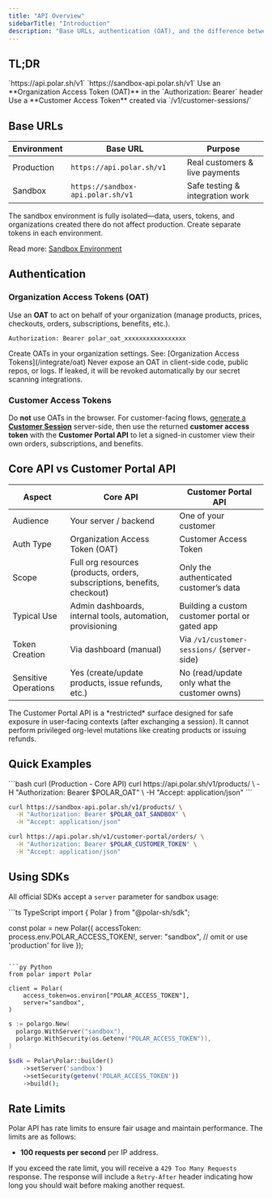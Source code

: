 ```yaml
---
title: "API Overview"
sidebarTitle: "Introduction"
description: "Base URLs, authentication (OAT), and the difference between the Core API and the Customer Portal API"
---
```


## TL;DR

<CardGroup cols={2}>
  <Card title="Production Base URL" icon="globe">
    `https://api.polar.sh/v1`
  </Card>
  <Card title="Sandbox Base URL" icon="flask">
    `https://sandbox-api.polar.sh/v1`
  </Card>
  <Card title="Auth (Organization)" icon="key" href="/integrate/oat">
    Use an **Organization Access Token (OAT)** in the `Authorization: Bearer`
    header
  </Card>
  <Card
    title="Auth (Customer Portal)"
    icon="user-lock"
    href="/api-reference/customer-portal/sessions/create"
  >
    Use a **Customer Access Token** created via `/v1/customer-sessions/`
  </Card>
</CardGroup>

## Base URLs

| Environment | Base URL                          | Purpose                         |
| ----------- | --------------------------------- | ------------------------------- |
| Production  | `https://api.polar.sh/v1`         | Real customers & live payments  |
| Sandbox     | `https://sandbox-api.polar.sh/v1` | Safe testing & integration work |

<Info>
  The sandbox environment is fully isolated—data, users, tokens, and
  organizations created there do not affect production. Create separate tokens
  in each environment.
</Info>

Read more: [Sandbox Environment](/integrate/sandbox)

## Authentication

### Organization Access Tokens (OAT)

Use an **OAT** to act on behalf of your organization (manage products, prices, checkouts, orders, subscriptions, benefits, etc.).

```http
Authorization: Bearer polar_oat_xxxxxxxxxxxxxxxxx
```

<Tip>
  Create OATs in your organization settings. See: [Organization Access
  Tokens](/integrate/oat)
</Tip>

<Warning>
  Never expose an OAT in client-side code, public repos, or logs. If leaked, it
  will be revoked automatically by our secret scanning integrations.
</Warning>

### Customer Access Tokens

Do **not** use OATs in the browser. For customer-facing flows, [generate a **Customer Session**](/api-reference/customer-portal/sessions/create) server-side, then use the returned **customer access token** with the **Customer Portal API** to let a signed-in customer view their own orders, subscriptions, and benefits.

## Core API vs Customer Portal API

| Aspect               | Core API                                                                 | Customer Portal API                            |
| -------------------- | ------------------------------------------------------------------------ | ---------------------------------------------- |
| Audience             | Your server / backend                                                    | One of your customer                           |
| Auth Type            | Organization Access Token (OAT)                                          | Customer Access Token                          |
| Scope                | Full org resources (products, orders, subscriptions, benefits, checkout) | Only the authenticated customer’s data         |
| Typical Use          | Admin dashboards, internal tools, automation, provisioning               | Building a custom customer portal or gated app |
| Token Creation       | Via dashboard (manual)                                                   | Via `/v1/customer-sessions/` (server-side)     |
| Sensitive Operations | Yes (create/update products, issue refunds, etc.)                        | No (read/update only what the customer owns)   |

<Note>
  The Customer Portal API is a *restricted* surface designed for safe exposure
  in user-facing contexts (after exchanging a session). It cannot perform
  privileged org-level mutations like creating products or issuing refunds.
</Note>

## Quick Examples

<CodeGroup>
```bash curl (Production - Core API)
curl https://api.polar.sh/v1/products/ \
  -H "Authorization: Bearer $POLAR_OAT" \
  -H "Accept: application/json"
```

```bash curl (Sandbox - Core API)
curl https://sandbox-api.polar.sh/v1/products/ \
  -H "Authorization: Bearer $POLAR_OAT_SANDBOX" \
  -H "Accept: application/json"
```

```bash curl (Customer Portal API)
curl https://api.polar.sh/v1/customer-portal/orders/ \
  -H "Authorization: Bearer $POLAR_CUSTOMER_TOKEN" \
  -H "Accept: application/json"
```

</CodeGroup>

## Using SDKs

All official SDKs accept a `server` parameter for sandbox usage:

<CodeGroup>
```ts TypeScript
import { Polar } from "@polar-sh/sdk";

const polar = new Polar({
accessToken: process.env.POLAR_ACCESS_TOKEN!,
server: "sandbox", // omit or use 'production' for live
});

````

```py Python
from polar import Polar

client = Polar(
    access_token=os.environ["POLAR_ACCESS_TOKEN"],
    server="sandbox",
)
````

```go Go
s := polargo.New(
  polargo.WithServer("sandbox"),
  polargo.WithSecurity(os.Getenv("POLAR_ACCESS_TOKEN")),
)
```

```php PHP
$sdk = Polar\Polar::builder()
    ->setServer('sandbox')
    ->setSecurity(getenv('POLAR_ACCESS_TOKEN'))
    ->build();
```

</CodeGroup>

## Rate Limits

Polar API has rate limits to ensure fair usage and maintain performance. The limits are as follows:

- **100 requests per second** per IP address.

If you exceed the rate limit, you will receive a `429 Too Many Requests` response. The response will include a `Retry-After` header indicating how long you should wait before making another request.
